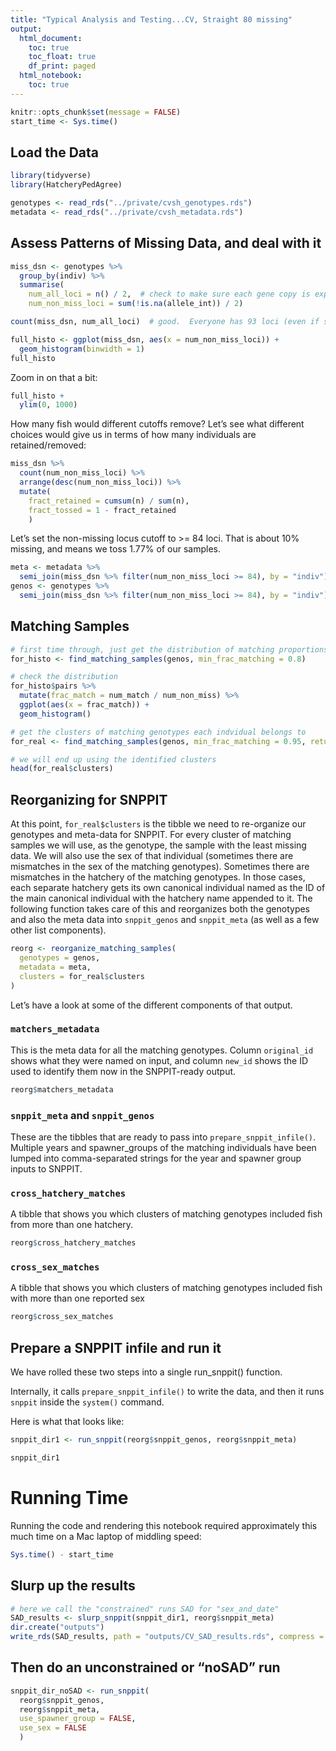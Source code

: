 ```yaml
---
title: "Typical Analysis and Testing...CV, Straight 80 missing"
output: 
  html_document:
    toc: true
    toc_float: true
    df_print: paged
  html_notebook:
    toc: true
---
```


```r
knitr::opts_chunk$set(message = FALSE)
start_time <- Sys.time()
```


## Load the Data

```r
library(tidyverse)
library(HatcheryPedAgree)

genotypes <- read_rds("../private/cvsh_genotypes.rds")
metadata <- read_rds("../private/cvsh_metadata.rds")

```

## Assess Patterns of Missing Data, and deal with it

```r
miss_dsn <- genotypes %>%
  group_by(indiv) %>%
  summarise(
    num_all_loci = n() / 2,  # check to make sure each gene copy is explicitly listed as NA
    num_non_miss_loci = sum(!is.na(allele_int)) / 2)

count(miss_dsn, num_all_loci)  # good.  Everyone has 93 loci (even if some are missing)

full_histo <- ggplot(miss_dsn, aes(x = num_non_miss_loci)) +
  geom_histogram(binwidth = 1)
full_histo
```

Zoom in on that a bit:
```r
full_histo +
  ylim(0, 1000)
```

How many fish would different cutoffs remove?  Let's see what different choices would give us in terms
of how many individuals are retained/removed:
```r
miss_dsn %>%
  count(num_non_miss_loci) %>%
  arrange(desc(num_non_miss_loci)) %>%
  mutate(
    fract_retained = cumsum(n) / sum(n),
    fract_tossed = 1 - fract_retained
    )
```

Let's set the non-missing locus cutoff to >= 84 loci.  That is about 10% missing,
and means we toss 1.77% of our samples.


```r
meta <- metadata %>%
  semi_join(miss_dsn %>% filter(num_non_miss_loci >= 84), by = "indiv")
genos <- genotypes %>%
  semi_join(miss_dsn %>% filter(num_non_miss_loci >= 84), by = "indiv")

```

## Matching Samples

```r

# first time through, just get the distribution of matching proportions
for_histo <- find_matching_samples(genos, min_frac_matching = 0.8)

# check the distribution
for_histo$pairs %>%
  mutate(frac_match = num_match / num_non_miss) %>%
  ggplot(aes(x = frac_match)) +
  geom_histogram()

# get the clusters of matching genotypes each indvidual belongs to
for_real <- find_matching_samples(genos, min_frac_matching = 0.95, return_clusters = TRUE)

# we will end up using the identified clusters
head(for_real$clusters)
```



## Reorganizing for SNPPIT

At this point, `for_real$clusters` is the tibble we need to re-organize our genotypes and meta-data
for SNPPIT.  For every cluster of matching samples we will use, as the genotype, the
sample with the least missing data.  We will also use the sex of that individual (sometimes
there are mismatches in the sex of the matching genotypes).  Sometimes there are mismatches in
the hatchery of the matching genotypes.  In those cases, each separate hatchery gets its own
canonical individual named as the ID of the main canonical individual with the hatchery
name appended to it.  The following function takes care of this and reorganizes both the
genotypes and also the meta data into `snppit_genos` and `snppit_meta` (as well as a few other list
components).
```r
reorg <- reorganize_matching_samples(
  genotypes = genos, 
  metadata = meta, 
  clusters = for_real$clusters
)
```

Let's have a look at some of the different components of that output.

### `matchers_metadata`

This is the meta data for all the matching genotypes.  Column `original_id` shows what they
were named on input, and column `new_id` shows the ID used to identify them now in the
SNPPIT-ready output.
```r
reorg$matchers_metadata
```

### `snppit_meta` and `snppit_genos`

These are the tibbles that are ready to pass into `prepare_snppit_infile()`.  Multiple
years and spawner_groups of the matching individuals have been lumped into
comma-separated strings for the year and spawner group inputs to SNPPIT.

### `cross_hatchery_matches` 

A tibble that shows you which clusters of matching genotypes included fish from more
than one hatchery.
```r
reorg$cross_hatchery_matches
```

### `cross_sex_matches` 

A tibble that shows you which clusters of matching genotypes included fish with more than
one reported sex
```r
reorg$cross_sex_matches
```


## Prepare a SNPPIT infile and run it

We have rolled these two steps into a single run_snppit() function.

Internally, it calls `prepare_snppit_infile()` to write the data,
and then it runs `snppit` inside the `system()` command.

Here is what that looks like:
```r
snppit_dir1 <- run_snppit(reorg$snppit_genos, reorg$snppit_meta)

snppit_dir1
```


# Running Time

Running the code and rendering this notebook required approximately this much time
on a Mac laptop of middling speed:
```r
Sys.time() - start_time
```


## Slurp up the results

```r
# here we call the "constrained" runs SAD for "sex_and_date"
SAD_results <- slurp_snppit(snppit_dir1, reorg$snppit_meta)
dir.create("outputs")
write_rds(SAD_results, path = "outputs/CV_SAD_results.rds", compress = "xz")
```

## Then do an unconstrained or "noSAD" run

```r
snppit_dir_noSAD <- run_snppit(
  reorg$snppit_genos, 
  reorg$snppit_meta, 
  use_spawner_group = FALSE,
  use_sex = FALSE
  )
```
